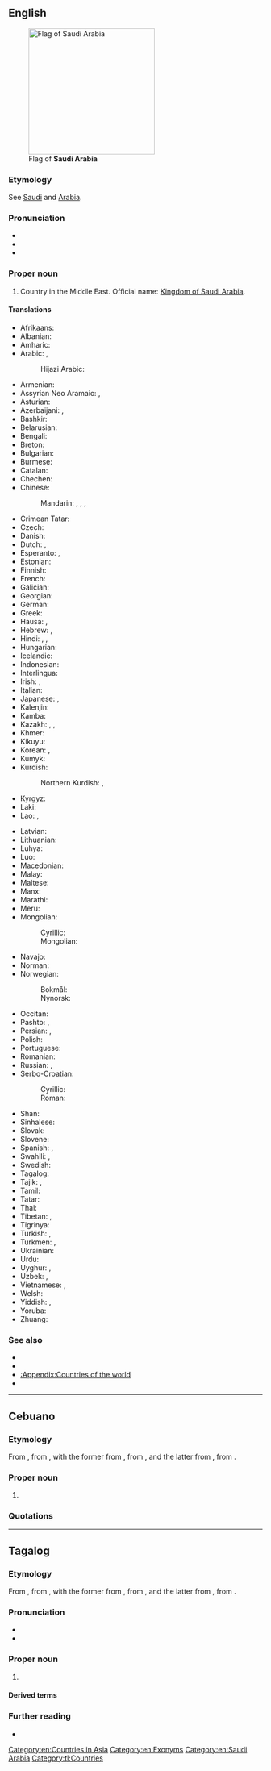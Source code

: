 {{also|Saudi-Arabia|Saudi-Arábia}}
==English==
{{wikipedia}}
[[Image:Flag of Saudi Arabia.svg|right|thumb|250px|Flag of '''Saudi Arabia''']]

===Etymology===
See [[Saudi]] and [[Arabia]].

===Pronunciation===
* {{IPA|en|/ˌsaʊ.di əˈɹeɪ.bi.ə/}}
* {{IPA|en|/ˌsɔː.di əˈɹeɪ.bi.ə/}}
* {{audio|en|en-us-Saudi Arabia.ogg|Audio (US)}}

===Proper noun===
{{en-proper noun}}

# {{senseid|en|Q851}}Country in the Middle East. Official name: [[Kingdom of Saudi Arabia]].

====Translations====
{{trans-top|id=Q851|country in the Middle East}}
* Afrikaans: {{t|af|Saoedi-Arabië}}
* Albanian: {{t|sq|Arabia Saudite|f}}
* Amharic: {{t|am|ሳዑዲ አረቢያ}}
* Arabic: {{t+|ar|السُّعُودِيَّة|f}}, {{t+|ar|الْمَمْلَكَة الْعَرَبِيَّة السُّعُودِيَّة|f|tr=al-mamlaka l-ʿarabiyya s-suʿūdiyya}}
*: Hijazi Arabic: {{t|acw|السعودية|f|tr=as-suʿūdiyya}}
* Armenian: {{t|hy|Սաուդյան Արաբիա}}
* Assyrian Neo Aramaic: {{t|aii|ܣܵܥܘܼܕܝܼܵܐ|tr=saʿudiya|f}}, {{t|aii|ܡܲܠܟܘܼܬܵܐ ܥܵܪܵܒܵܝܬܵܐ ܣܵܥܘܼܕܵܝܬܐ|tr=malkuta ʿarabayta saʿudayta|f}}
* Asturian: {{t+|ast|Arabia Saudita|f}}
* Azerbaijani: {{t+|az|Səudiyyə Ərəbistanı}}, {{t|az|Ərəbistan}}
* Bashkir: {{t|ba|Сәғүд Ғәрәбстаны}}
* Belarusian: {{t|be|Сау́даўская Ара́вія|f}}
* Bengali: {{t+|bn|সৌদি আরব}}
* Breton: {{t|br|Arabia Saoudat}}
* Bulgarian: {{t+|bg|Сау́дитска Ара́бия|f}}
* Burmese: {{t|my|ဆော်ဒီအာရေဗ္ယ}}
* Catalan: {{t+|ca|Aràbia Saudita|f}}
* Chechen: {{t|ce|Саӏудийн Ӏаьрбийчоь}}
* Chinese:
*: Mandarin: {{t+|cmn|沙特阿拉伯|tr=Shātè Ālābó}}, {{t+|cmn|沙烏地阿拉伯}}, {{t+|cmn|沙乌地阿拉伯|tr=Shāwūdì Ālābó}} {{qualifier|Taiwan}}, {{t+|cmn|沙特|tr=Shātè}}
* Crimean Tatar: {{t|crh|Saudiy Arabistan}}
* Czech: {{t+|cs|Saúdská Arábie|f}}
* Danish: {{t|da|Saudi-Arabien|n}}
* Dutch: {{t+|nl|Saudi-Arabië|n}}, {{t+|nl|Saoedi-Arabië|n}}
* Esperanto: {{t|eo|Saudarabio}}, {{t|eo|Saud-Arabio}}
* Estonian: {{t+|et|Saudi Araabia}}
* Finnish: {{t+|fi|Saudi-Arabia}}
* French: {{t+|fr|Arabie Saoudite|f}}
* Galician: {{t+|gl|Arabia Saudita|f}}
* Georgian: {{t|ka|საუდის არაბეთი}}
* German: {{t+|de|Saudi-Arabien|n}}
* Greek: {{t+|el|Σαουδική Αραβία|f}}
* Hausa: {{t|ha|Ƙasar Maka}}, {{t|ha|Saudiyya}}
* Hebrew: {{t|he|עֲרָב הַסָעוּדִית|f|tr='aráv hasa'udít}}, {{t|he|סָעוּדְיָה|f|tr=sa'udyá}}
* Hindi: {{t|hi|सऊदी अरब}}, {{t+|hi|सउदी अरब}}, {{t+|hi|अरबिस्तान|m}}
* Hungarian: {{t+|hu|Szaúd-Arábia}}
* Icelandic: {{t|is|Sádí-Arabía|f}}
* Indonesian: {{t+|id|Arab Saudi}}
* Interlingua: {{t|ia|Arabia Saudi}}
* Irish: {{t|ga|Araib Shádach|f|alt=An Araib Shádach}}, {{t|ga|Ríocht na hAraibe Sádaí|f}}
* Italian: {{t+|it|Arabia Saudita|f}}
* Japanese: {{t+|ja|サウジアラビア|tr=Sauji Arabia}}, {{t|ja|サウジ|tr=Sauji}}
* Kalenjin: {{t|kln|Saudi Arabia}}
* Kamba: {{t|kam|Saudi Arabia}}
* Kazakh: {{t|kk|Арабстан}}, {{t|kk|Сауд Арабиясы}}, {{t|kk|Сауд Аравиясы}}
* Khmer: {{t|km|អារ៉ាប៊ីសាអូឌីត}}
* Kikuyu: {{t|ki|Saudi Arabia}}
* Korean: {{t+|ko|^사우디아라비아}}, {{t|ko|^사우디}}
* Kumyk: {{t|kum|Сауд Арабыстаны|tr=Saud Arabıstanı}}
* Kurdish:
*: Northern Kurdish: {{t+|kmr|Erebistana Siûdî}}, {{t+|kmr|Erebistan}}
* Kyrgyz: {{t|ky|Сауд Аравиясы}}
* Laki: {{t-needed|lki}}
* Lao: {{t|lo|ອາລັບເຊົາດິດ}}, {{t|lo|ອາຣາບີຊາອູດີ}}
{{trans-mid}}
* Latvian: {{t+|lv|Saūda Arābija|f}}
* Lithuanian: {{t+|lt|Saudo Arabija|f}}
* Luhya: {{t|luy|Saudi Arabia}}
* Luo: {{t|luo|Saudi Arabia}}
* Macedonian: {{t|mk|Саудиска Арабија|f}}
* Malay: {{t|ms|Arab Saudi}}
* Maltese: {{t|mt|Għarabja Sawdita|f|alt=l-Għarabja Sawdita}}
* Manx: {{t|gv|Araab Saudi|alt=Yn Araab Saudi}}
* Marathi: {{t|mr|सउदी अरब|m}}
* Meru: {{t|mer|Saudi Arabia}}
* Mongolian:
*: Cyrillic: {{t|mn|Саудын Араб}}
*: Mongolian: {{t|mn|ᠰᠠᠤᠳᠢᠨ ᠠᠷᠠᠪ}}
* Navajo: {{t|nv|Ásáí Bikéyah Saʼoodí}}
* Norman: {{t|nrf|Arabie Saudi|f}}
* Norwegian:
*: Bokmål: {{t+|nb|Saudi-Arabia|n}}
*: Nynorsk: {{t+|nn|Saudi-Arabia|n}}
* Occitan: {{t+|oc|Arabia Saudita|f}}
* Pashto: {{t+|ps|سعودي عربستان|m|tr=sa'udi 'arabestān}}, {{t+|ps|عربستان|m|tr='arabestān}}
* Persian: {{t+|fa|عربستان سعودی|tr='arabestân-e sa'udi}}, {{t+|fa|عربستان|tr='arabestân}}
* Polish: {{t+|pl|Arabia Saudyjska|f}}
* Portuguese: {{t+|pt|Arábia Saudita|f}}
* Romanian: {{t+|ro|Arabia Saudită|f}}
* Russian: {{t+|ru|Сау́довская Ара́вия|f}}, {{t+|ru|Сауди́я|f}}
* Serbo-Croatian:
*: Cyrillic: {{t|sh|Са̀удӣјска А̀ра̄бија|f}}
*: Roman: {{t+|sh|Sàudījska Àrābija|f}}
* Shan: {{t|shn|မိူင်းသေႃႇတီႇဢႃႇရေးပီးယႃး}}
* Sinhalese: {{t|si|සවුදි අරාබියාව}}
* Slovak: {{t|sk|Saudská Arábia|f}}
* Slovene: {{t|sl|Savdska Arabija|f}}
* Spanish: {{t+|es|Arabia Saudí|f}}, {{t+|es|Arabia Saudita|f}}
* Swahili: {{t+|sw|Saudi Arabia}}, {{t+|sw|Saudia}}
* Swedish: {{t+|sv|Saudiarabien|n}}
* Tagalog: {{t+|tl|Arabyang Saudi}}
* Tajik: {{t+|tg|Арабистони Саудӣ}}, {{t|tg|Арабистон}}
* Tamil: {{t|ta|சவுதி அரேபியா}}
* Tatar: {{t|tt|Согуд Гарәбстаны}}
* Thai: {{t+|th|ซาอุดีอาระเบีย}}
* Tibetan: {{t|bo|ས་དི་ཨ་རབ}}, {{t|bo|སའུ་དི་ཨ་ར་པི་ཡ}}
* Tigrinya: {{t|ti|ስዑዲ ዓረብ}}
* Turkish: {{t+|tr|Suudi Arabistan}}, {{t|tr|Arabistan}}
* Turkmen: {{t|tk|Saud Arabystany}}, {{t|tk|Arabystan}}
* Ukrainian: {{t+|uk|Сау́дівська Ара́вія|f}}
* Urdu: {{t|ur|سَعُوْدی عَرَب|tr=sa'ūdī 'arab|m}}
* Uyghur: {{t|ug|سەئۇدى ئەرەبىستان}}, {{t|ug|ئەرەبىستان}}
* Uzbek: {{t+|uz|Saudiya Arabistoni}}, {{t|uz|Arabiston}}
* Vietnamese: {{t|vi|A-rập Xê-út}}, {{t|vi|Ả-rập Xau-đi}}
* Welsh: {{t|cy|Sawdi Arabia|f}}
* Yiddish: {{t|yi|סאַוּדי אַראַביע}}, {{t|yi|סאַוּדיע}}
* Yoruba: {{t|yo|Saudi Arabia}}
* Zhuang: {{t|za|Sahdwz Ahlahbwz}}
{{trans-bottom}}

===See also===
* {{pedia}}
* {{l|en|Riyadh}}
* [[:Appendix:Countries of the world]]
* {{list:countries of Asia/en}}{{topics|en|Countries in Asia}}

[[Category:en:Countries in Asia]]
[[Category:en:Exonyms]]
[[Category:en:Saudi Arabia]]

----

==Cebuano==

===Etymology===
From {{der|ceb|en|Saudi Arabia}}, from {{compound|en|Saudi|Arabia|nocat=1}}, with the former from {{der|ceb|ar|سُعُودِيّ}}, from {{af|ar|سُعُود|ـِيّ|nocat=1}}, and the latter from {{der|ceb|la|Arabia}}, from {{der|ceb|grc|Ἀραβία}}.

===Proper noun===
{{head|ceb|proper noun}}

# {{l|en|Saudi Arabia}}

===Quotations===
{{seeCites|ceb}}

{{cln|ceb|eponyms|exonyms}}
{{topics|ceb|Countries in Asia|Saudi Arabia}}

----

==Tagalog==

===Etymology===
From {{bor|tl|en|Saudi Arabia}}, from {{compound|en|Saudi|Arabia|nocat=1}}, with the former from {{der|tl|ar|سُعُودِيّ}}, from {{af|ar|سُعُود|ـِيّ|nocat=1}}, and the latter from {{der|tl|la|Arabia}}, from {{der|tl|grc|Ἀραβία}}.

===Pronunciation===
* {{hyph|tl|Sau|di A|ra|bi|a}}
* {{tl-IPA|sáwdi aréybiyá}}

===Proper noun===
{{tl-proper noun}}

# {{place|tl|country|r/Western Asia|in the|r/Middle East|t=Saudi Arabia}}

====Derived terms====
{{der3|tl|Saudi}}

===Further reading===
* {{R:KWF Diksiyonaryo}}

[[Category:tl:Countries]]